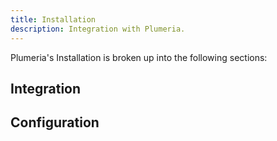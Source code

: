 ```yaml
---
title: Installation
description: Integration with Plumeria.
---
```



Plumeria's Installation is broken up into the following sections:


## Integration

<Cards>
  <Card
    href="/docs/integration/vite"
    title="Vite"
    description="How to use vite-plugin"
  />
  <Card
    href="/docs/integration/next"
    title="Next"
    description="How to use next-plugin"
  />
  <Card
    href="/docs/integration/webpack"
    title="Webpack"
    description="How to use webpack-plugin"
  />
</Cards>

## Configuration
<Cards>
  <Card
    href="/docs/integration/cli"
    title="CLI"
    description="How to use CLI(Compiler)"
  />
    <Card
    href="/docs/integration/eslint"
    title="ESLint"
    description="How to ESLint rules"
  />
</Cards>